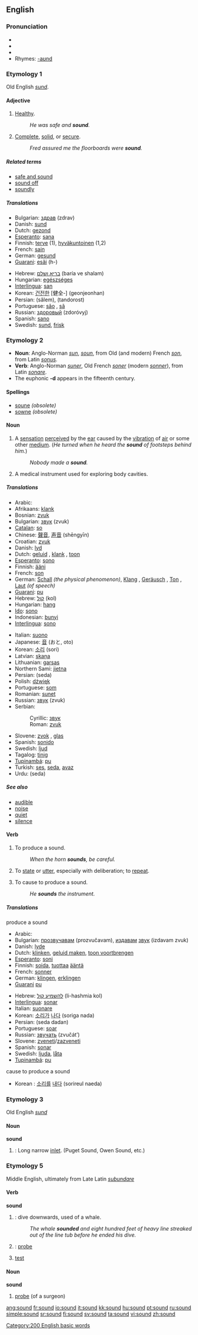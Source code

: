 ==English==

{{rank|clear|pretty|except|513|sound|didn't|natural|laid}}

{{wikipedia}}
===Pronunciation===
*{{IPA|/saʊnd/}}
*{{SAMPA|/saUnd/}}
*{{audio|en-us-sound.ogg|Audio (US)}}
*Rhymes: [[Rhymes:English:-aʊnd|-aʊnd]]

===Etymology 1===
Old English ''[[sund]]''.

====Adjective====
{{en-adj|sounder|soundest}}

# [[healthy|Healthy]].
#:''He was safe and '''sound'''.''
# [[complete|Complete]], [[solid]], or [[secure]].
#:''Fred assured me the floorboards were '''sound'''.''

=====Related terms=====
*[[safe and sound]]
*[[sound off]]
*[[soundly]]

=====Translations=====
{{top}}
*Bulgarian: [[здрав]] (zdrav) {{m}}
*Danish: [[sund]]
*Dutch: [[gezond]]
*[[Esperanto]]: [[sana]]
*Finnish: [[terve]] (1), [[hyväkuntoinen]] (1,2)
*French: [[sain]]
*German: [[gesund]]
*[[Guarani]]: [[esãi]] (h-)
{{mid}}
*Hebrew: [[בריא ושלם]] (baría ve shalam)
*Hungarian: [[egészséges]]
*[[Interlingua]]: [[san]]
*Korean: [[건전한]] [健全-] (geonjeonhan)
*Persian: {{FAchar|[[سالم]]}} (sâlem), {{FAchar|[[تندرست]]}} (tandorost)
*Portuguese: [[são]] {{m}}, [[sã]] {{f}}
*Russian: [[здоровый]] (zdoróvyj)
*Spanish: [[sano]]
*Swedish: [[sund]], [[frisk]]
{{bottom}}

===Etymology 2===
*'''Noun''': Anglo-Norman ''[[sun]]'', ''[[soun]]'', from Old (and modern) French ''[[son]]'', from Latin ''[[sonus]]''.
*'''Verb''': Anglo-Norman ''[[suner]]'', Old French ''[[soner]]'' (modern ''[[sonner]]''), from Latin ''[[sonare]]''.
*The euphonic '''-d''' appears in the fifteenth century.

====Spellings====
*[[soune]] ''(obsolete)''
*[[sowne]] ''(obsolete)''

====Noun====
{{en-noun}}

# A [[sensation]] [[perceived]] by the [[ear]] caused by the [[vibration]] of [[air]] or some other [[medium]]. (''He turned when he heard the '''sound''' of footsteps behind him.'')
#:''Nobody made a '''sound'''.''
# A medical instrument used for exploring body cavities.

=====Translations=====
{{top}}
*Arabic: {{ARchar|[[صوت]]}} {{IPAchar|(ʂaut)}}
*Afrikaans: [[klank]]
*Bosnian: [[zvuk#Bosnian|zvuk]] {{m}}
*Bulgarian: [[звук#Bulgarian|звук]] (zvuk) {{m}}
*[[Catalan]]: [[so#Catalan|so]] {{m}}
*Chinese: [[聲音]], [[声音]] (shēngyīn)
*Croatian: [[zvuk#Croatian|zvuk]] {{m}}
*Danish: [[lyd]]
*Dutch: [[geluid]] {{n}}, [[klank]] {{m}}, [[toon]] {{m}}
*[[Esperanto]]: [[sono]]
*Finnish: [[ääni]]
*French: [[son#French|son]] {{m}}
*German: [[Schall]] {{m}} ''(the physical phenomenon)'', [[Klang]] {{m}}, [[Geräusch]] {{n}}, [[Ton]] {{m}}, [[Laut]] {{m}} ''(of speech)''
*[[Guarani]]: [[pu]]
*Hebrew: [[קול]] (kol)
*Hungarian: [[hang#Hungarian|hang]]
*[[Ido]]: [[sono]]
*Indonesian: [[bunyi]]
*[[Interlingua]]: [[sono]]
{{mid}}
*Italian: [[suono]] {{m}}
*Japanese: [[音]] (おと, oto)
*Korean: [[소리]] (sori)
*Latvian: [[skaņa]] {{f}}
*Lithuanian: [[garsas]] {{m}}
*Northern Sami: [[jietna]]
*Persian: {{FAchar|[[صدا]]}} (seda)
*Polish: [[dźwięk]] {{m}}
*Portuguese: [[som]] {{m}}
*Romanian: [[sunet]] {{n}}
*Russian: [[звук#Russian|звук]] (zvuk) {{m}}
*Serbian:
*:Cyrillic: [[звук#Serbian|звук]] {{m}}
*:Roman: [[zvuk#Serbian|zvuk]] {{m}}
*Slovene: [[zvok]] {{m}}, [[glas]] {{m}}
*Spanish: [[sonido]] {{m}}
*Swedish: [[ljud]] {{n}}
*Tagalog: [[tinig]]
*[[Tupinambá]]: [[pu]]
*Turkish: [[ses]], [[seda]], [[avaz]]
*Urdu: {{URchar|[[صدا]]}} (seda)
{{bottom}}

=====See also=====
*[[audible]]
*[[noise]]
*[[quiet]]
*[[silence]]

====Verb====
{{en-verb}}

# {{intransitive}} To produce a sound.
#:''When the horn '''sounds''', be careful.''
# {{transitive}} To [[state]] or [[utter]], especially with deliberation; to [[repeat]].
# {{transitive}} To cause to produce a sound.
#:''He '''sounds''' the instrument.''

=====Translations=====
;produce a sound
{{top}}
*Arabic: {{ARchar|[[صوت]]}} {{IPAchar|(ʂáwata)}}
*Bulgarian: [[прозвучавам]] (prozvučavam), [[издавам]] [[звук]] (izdavam zvuk)
*Danish: [[lyde]]
*Dutch: [[klinken]], [[geluid maken]], [[toon voortbrengen]]
*[[Esperanto]]: [[soni]]
*Finnish: [[soida]], [[tuottaa]] [[ääni|ääntä]]
*French: [[sonner]]
*German: [[klingen]], [[erklingen]]
*[[Guarani]] [[pu]]
{{mid}}
*Hebrew: [[להשמיע קול]] (li-hashmia kol)
*[[Interlingua]]: [[sonar]]
*Italian: [[suonare]]
*Korean: [[소리]]가 [[나다]] (soriga nada)
*Persian: {{FAchar|[[صدا دادن]]}} (seda dadan)
*Portuguese: [[soar]]
*Russian: [[звучать]] (zvučát’)
*Slovene: [[zveneti]]/[[zazveneti]]
*Spanish: [[sonar]]
*Swedish: [[ljuda]], [[låta]]
*[[Tupinambá]]: [[pu]]
{{bottom}}

;cause to produce a sound
{{top}}
*Korean : [[소리]]를 [[내다]] (sorireul naeda)
{{mid}}
{{bottom}}

===Etymology 3===
Old English ''[[sund]]''
====Noun====
'''sound'''

# {{geography}}: Long narrow [[inlet]]. (Puget Sound, Owen Sound, etc.)

===Etymology 5===
Middle English, ultimately from Late Latin ''[[subundare]]''
====Verb====
'''sound'''

# {{intransitive}}: dive downwards, used of a whale.
#: ''The whale '''sounded''' and eight hundred feet of heavy line streaked out of the line tub before he ended his dive.''
# {{transitive}}: [[probe]]
# [[test]]

====Noun====
'''sound'''

# [[probe]] (of a surgeon)

[[Category:200 English basic words]]

[[ang:sound]]
[[fr:sound]]
[[io:sound]]
[[it:sound]]
[[kk:sound]]
[[hu:sound]]
[[pt:sound]]
[[ru:sound]]
[[simple:sound]]
[[sr:sound]]
[[fi:sound]]
[[sv:sound]]
[[ta:sound]]
[[vi:sound]]
[[zh:sound]]